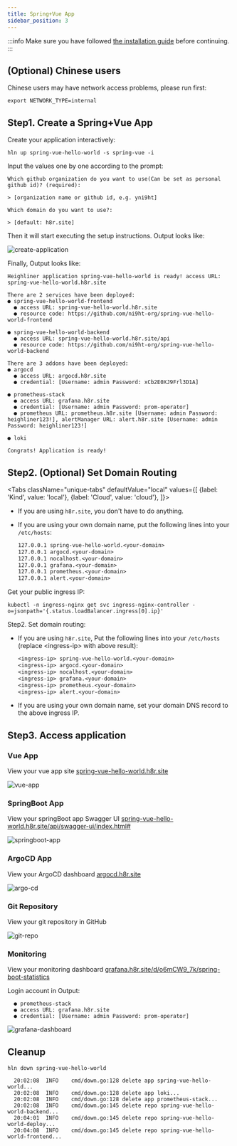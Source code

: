 ```yaml
---
title: Spring+Vue App
sidebar_position: 3
---
```


:::info
Make sure you have followed [the installation guide](/docs/getting_started/installation) before continuing.
:::

## (Optional) Chinese users

Chinese users may have network access problems, please run first:

```shell
export NETWORK_TYPE=internal
```

## Step1. Create a Spring+Vue App

Create your application interactively:

```shell
hln up spring-vue-hello-world -s spring-vue -i
```

Input the values one by one according to the prompt:

```
Which github organization do you want to use(Can be set as personal github id)? (required):

> [organization name or github id, e.g. yni9ht]

Which domain do you want to use?:

> [default: h8r.site]
```

Then it will start executing the setup instructions. Output looks like:

![create-application](/img/docs/tutorial/spring-vue/create-application.png)

Finally, Output looks like:

```
Heighliner application spring-vue-hello-world is ready! access URL: spring-vue-hello-world.h8r.site

There are 2 services have been deployed:
● spring-vue-hello-world-frontend
  ● access URL: spring-vue-hello-world.h8r.site
  ● resource code: https://github.com/ni9ht-org/spring-vue-hello-world-frontend

● spring-vue-hello-world-backend
  ● access URL: spring-vue-hello-world.h8r.site/api
  ● resource code: https://github.com/ni9ht-org/spring-vue-hello-world-backend

There are 3 addons have been deployed:
● argocd
  ● access URL: argocd.h8r.site
  ● credential: [Username: admin Password: xCb2E0XJ9Frl3D1A]

● prometheus-stack
  ● access URL: grafana.h8r.site
  ● credential: [Username: admin Password: prom-operator]
  ● prometheus URL: prometheus.h8r.site [Username: admin Password: heighliner123!], alertManager URL: alert.h8r.site [Username: admin Password: heighliner123!]

● loki

Congrats! Application is ready!
```

## Step2. (Optional) Set Domain Routing

<Tabs
className="unique-tabs"
defaultValue="local"
values={[
{label: 'Kind', value: 'local'},
{label: 'Cloud', value: 'cloud'},
]}>

<TabItem value="local">

- If you are using `h8r.site`, you don't have to do anything.
- If you are using your own domain name, put the following lines into your `/etc/hosts`:

    ```txt
    127.0.0.1 spring-vue-hello-world.<your-domain>
    127.0.0.1 argocd.<your-domain>
    127.0.0.1 nocalhost.<your-domain>
    127.0.0.1 grafana.<your-domain>
    127.0.0.1 prometheus.<your-domain>
    127.0.0.1 alert.<your-domain>
    ```

</TabItem>

<TabItem value="cloud">

Get your public ingress IP:

```shell
kubectl -n ingress-nginx get svc ingress-nginx-controller -o=jsonpath='{.status.loadBalancer.ingress[0].ip}'
```

Step2. Set domain routing:

- If you are using `h8r.site`, Put the following lines into your `/etc/hosts` (replace <ingress-ip\> with above result):

  ```txt
  <ingress-ip> spring-vue-hello-world.<your-domain>
  <ingress-ip> argocd.<your-domain>
  <ingress-ip> nocalhost.<your-domain>
  <ingress-ip> grafana.<your-domain>
  <ingress-ip> prometheus.<your-domain>
  <ingress-ip> alert.<your-domain>
  ```

- If you are using your own domain name, set your domain DNS record to the above ingress IP.

</TabItem>
</Tabs>

## Step3. Access application
### Vue App
View your vue app site [spring-vue-hello-world.h8r.site](http://spring-vue-hello-world.h8r.site)

![vue-app](/img/docs/tutorial/spring-vue/vue-app.png)

### SpringBoot App
View your springBoot app Swagger UI [spring-vue-hello-world.h8r.site/api/swagger-ui/index.html#](http://spring-vue-hello-world.h8r.site/api/swagger-ui/index.html#)

![springboot-app](/img/docs/tutorial/spring-vue/springboot-app.png)

### ArgoCD App
View your ArgoCD dashboard [argocd.h8r.site](http://argocd.h8r.site/)

![argo-cd](/img/docs/tutorial/spring-vue/argocd-app.png)

### Git Repository
View your git repository in GitHub

![git-repo](/img/docs/tutorial/spring-vue/git-repository.png)

### Monitoring
View your monitoring dashboard [grafana.h8r.site/d/o6mCW9_7k/spring-boot-statistics](http://grafana.h8r.site/d/o6mCW9_7k/spring-boot-statistics)

Login account in Output:
```
  ● prometheus-stack
  ● access URL: grafana.h8r.site
  ● credential: [Username: admin Password: prom-operator]
```
![grafana-dashboard](/img/docs/tutorial/spring-vue/grafana-dashboard.png)

## Cleanup
```shell
hln down spring-vue-hello-world
```

```
  20:02:08	INFO	cmd/down.go:128	delete app spring-vue-hello-world...
  20:02:08	INFO	cmd/down.go:128	delete app loki...
  20:02:08	INFO	cmd/down.go:128	delete app prometheus-stack...
  20:02:08	INFO	cmd/down.go:145	delete repo spring-vue-hello-world-backend...
  20:04:01	INFO	cmd/down.go:145	delete repo spring-vue-hello-world-deploy...
  20:04:08	INFO	cmd/down.go:145	delete repo spring-vue-hello-world-frontend...
```
